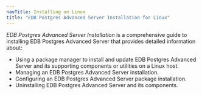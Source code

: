 ```yaml
---
navTitle: Installing on Linux
title: "EDB Postgres Advanced Server Installation for Linux"
---
```


*EDB Postgres Advanced Server Installation* is a comprehensive guide to installing EDB Postgres Advanced Server that provides detailed information about:

-   Using a package manager to install and update EDB Postgres Advanced Server and its supporting components or utilities on a Linux host.
-   Managing an EDB Postgres Advanced Server installation.
-   Configuring an EDB Postgres Advanced Server package installation.
-   Uninstalling EDB Postgres Advanced Server and its components.

